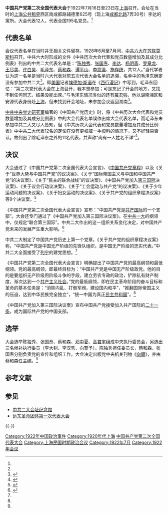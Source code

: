 {{Infobox recurring event
|事件名称   = 中国共产党第二次全国代表大会
|图像       = [[File:Zhongguogongchandang_Di'erci_Quanguodaibiaodahui_Huizhi.JPG|250px]]
|图像说明   = [[中国共产党第二次全国代表大会会址|中共二大会址]]
|又名       = 中共二大
|主持人     = [[中共中央主要负责人|中央执行委员会委员长]]：[[陈独秀|陈独秀]]
|参与者     = [[中国共产党第二次全国代表大会代表|中共二大代表]]：11人
|主要內容   = 选举[[中国共产党第二届中央执行委员会|第二届中央执行委员会]]
|地点       = {{flagicon|Shanghai|SIS}} [[上海公共租界|上海公共租界]]西区南成都路辅德里625号
|日期       = {{start date|1922|07|16}} - 23日
|网站       = 
}}

'''中国共产党第二次全国代表大会'''于1922年7月16日至23日在[[上海|上海]]召开。会址在当时的[[上海公共租界|上海公共租界]]西区南成都路辅德里625号（现上海[[成都北路|成都北路]]7弄30号）李达的寓所。大会代表12人，代表全国195名党员。<ref name=rmw/>

==代表名单==
会议代表名单在当时并无相关文件留存。1928年6月至7月间，[[中共六大|中共六大]]在[[苏联|苏联]][[莫斯科|莫斯科]]召开。中共六大时形成的文件《中共历次大会代表和党员数量增加及其成分比例表》列出的中共二大代表名单是：“[[陈独秀|陈独秀]]、[[张国焘|张国焘]]、[[李达_(哲学家)|李达]]、[[杨明斋|杨明斋]]、[[罗章龙|罗章龙]]、[[王尽美|王尽美]]、[[许白昊|许白昊]]、[[毛泽东|毛泽东]]、[[蔡和森|蔡和森]]、[[谭平山|谭平山]]、[[李震瀛|李震瀛]]、[[施存统|施存统]]，共12人。”当代学者认为这一名单是当时六大代表对前五次代表大会名单的追溯，名单中的毛泽东确定没有参加中共二大<ref name=zgxw/>。即[[美国|美国]]记者[[埃德加·斯诺|埃德加·斯诺]]在《[[西行漫记|西行漫记]]》中写到，毛泽东回忆：“第二次党代表大会在上海召开，我本想参加；可是忘记了开会的地方，又找不到任何同志，结果没能出席。”与毛泽东情况类似的还有[[羅君強|羅君強]]，他以湖南湘区和安源代表身份赴[[上海市_(中華民國)|上海]]，但未找到开会地址，未参加会议返回湖南<ref>{{Cite web |url=http://www.gdszx.gov.cn/zxkw/tzgj/2015/05/201702/t20170210_446728.htm |title=“变色龙”罗君强|access-date=2020-01-18 |author=散木 |date=2017-02-10 |website=广东政协网|language=zh-hant}}</ref>。

[[中共中央党史研究室|中共中央党史研究室]]编著的《中国共产党历史》时，将《中共历次大会代表和党员数量增加及其成分比例表》中的大会代表名单误作出席大会代表名单，而毛泽东未参加中共二大又尽人皆知，但《中共历次大会代表和党员数量增加及其成分比例表》中中共二大代表12名的定论在没有更权威一手资料的情况下，又不好轻易否认。故列出了除毛泽东之外的11名代表，并声称“尚有一人姓名不详”<ref name=zgxw>{{Cite web |url=http://theory.people.com.cn/n/2013/0311/c49157-20746896.html |title=周霜梅、刘明钢，中共二大代表“尚有一人无法确定”之谜，中国共产党新闻网，2013年03月11日 |access-date=2013年6月25日 |archive-date=2019年5月2日 |archive-url=https://web.archive.org/web/20190502143732/http://theory.people.com.cn/n/2013/0311/c49157-20746896.html |dead-url=no }}</ref>。

==决议==
{{维基文库门户}}

大会通过了《中国共产党第二次全国代表大会宣言》、《[[中国共产党章程|中国共产党章程]]》以及《关于“世界大势与中国共产党”的议决案》、《关于“国际帝国主义与中国和中国共产党”的决议案》、《关于“民主的联合战线”的议决案》、《中国共产党加入[[第三国际|第三国际]]决议案》、《关于议会行动议决案》、《关于“工会运动与共产党”的议决案》、《关于少年运动问题的决议案》、《关于妇女运动的决议案》、《关于共产党的组织章程决议案》等9个决议案。<ref name=xhw>{{Cite web |url=http://news.xinhuanet.com/ziliao/2003-01/19/content_695986.htm |title=中国共产党第二次全国代表大会，新华网，2003-01-19 |access-date=2005-11-08 |archive-date=2012-11-21 |archive-url=https://web.archive.org/web/20121121095529/http://news.xinhuanet.com/ziliao/2003-01/19/content_695986.htm |dead-url=no }}</ref>

《中国共产党第二次全国代表大会宣言》宣布：“中国共产党是[[共产国际|共产国际]]的一个支部”。大会还专门通过了《中国共产党加入第三国际决议案》。在[[中共一大|中共一大]]的纲领中，仅规定“联合第三国际”。中共二大作出的这一组织关系变化决定，对中国共产党未来的发展产生重大影响。<ref name=rmw>{{Cite web |url=http://www.people.com.cn/GB/shizheng/252/8956/8967/20020914/822374.html |title=革命纲领——中国共产党第二次全国代表大会，人民网，2002-09-14 |access-date=2005-11-08 |archive-date=2016-03-04 |archive-url=https://web.archive.org/web/20160304211828/http://www.people.com.cn/GB/shizheng/252/8956/8967/20020914/822374.html |dead-url=no }}</ref>

中共二大制定了中国共产党历史上第一个党章。《关于共产党的组织章程决议案》称，“中国共产党是中国无产阶级的先锋队组织，是中国无产阶级的忠实代表。”中共二大全面接受了[[列宁|列宁]]的建党思想。<ref name=rmw/>

《中国共产党第二次全国代表大会宣言》明确提出了中国共产党的最高纲领和最低纲领。党的最高纲领，即最终目标为：“中国共产党是中国无产阶级政党。他的目的是要组织无产阶级用阶级斗争的手段，建立劳农专政的政治，铲除私有财产制度，渐次达到一个[[共产主义社会|共产主义社会]]。”党的最低纲领，即在民主革命阶段的奋斗目标和革命的基本任务是：“消除内乱、打倒军阀，建设国内和平”，“推翻国际帝国主义的压迫，达到中华民族完全独立”，“统一中国为真正[[共和民主制|民主共和国]]”。<ref name=rmw/>

《中国共产党加入第三国际决议案》宣布中国共产党接受加入共产国际的[[二十一条_(共产国际)|二十一条]]，成为国际共产党的中国支部。

==选举==
大会选举陈独秀、张国焘、蔡和森、[[邓中夏|邓中夏]]、[[高君宇|高君宇]]组成中央执行委员会，另选出三名候补执行委员（李大钊、李汉隽、向警予）。陈独秀担任委员长，蔡和森、张国焘分别负责党的宣传和组织工作。大会决定出版党中央机关刊物《[[向导_(周刊)|向導]]》，并由蔡和森任主编。<ref name=rmw/>

== 参考文献 ==
{{Reflist}}

== 参见 ==
{{Portal|中国共产党|中华民国|上海}}
* [[中共二大会址纪念馆|中共二大会址纪念馆]]
* [[远东革命团体第一次代表大会|远东革命团体第一次代表大会]]

{{-}}
{{s-start}}
{{s-before|[[中国共产党第一次全国代表大会|中国共产党第一次全国代表大会]]}}
{{s-title|[[中国共产党全国代表大会|中国共产党全国代表大会]]|第二次: 1922年7月16日—23日<br>任期: 1922年7月—1923年6月}}
{{s-after|[[中国共产党第三次全国代表大会|中国共产党第三次全国代表大会]]}}
{{s-end}}
{{中国共产党的会议}}

[[Category:1922年中国政治事件|Category:1922年中国政治事件]]
[[Category:1920年代上海|Category:1920年代上海]]
[[Category:中国共产党第二次全国代表大会|]]
[[Category:上海民国时期政治会议|Category:上海民国时期政治会议]]
[[Category:1922年7月|Category:1922年7月]]
[[Category:1922年会议|Category:1922年会议]]